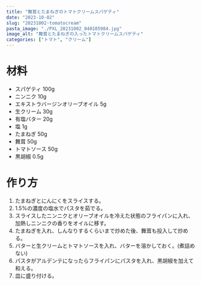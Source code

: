 ```yaml
---
title: "舞茸とたまねぎのトマトクリームスパゲティ"
date: "2023-10-02"
slug: "20231002-tomatocream"
pasta_image: "./PXL_20231002_040105984.jpg"
image_alt: "舞茸とたまねぎの入ったトマトクリームスパゲティ"
categories: ["トマト", "クリーム"]
---
```


# 材料

- スパゲティ 100g
- ニンニク 10g
- エキストラバージンオリーブオイル 5g
- 生クリーム 30g
- 有塩バター 20g
- 塩 1g
- たまねぎ 50g
- 舞茸 50g
- トマトソース 50g
- 黒胡椒 0.5g

# 作り方

1. たまねぎとにんにくをスライスする。
2. 1.5%の濃度の塩水でパスタを茹でる。
3. スライスしたニンニクとオリーブオイルを冷えた状態のフライパンに入れ、加熱しニンニクの香りをオイルに移す。
4. たまねぎを入れ、しんなりするくらいまで炒めた後、舞茸も投入して炒める。
5. バターと生クリームとトマトソースを入れ、バターを溶かしておく。(煮詰めない)
6. パスタがアルデンテになったらフライパンにパスタを入れ、黒胡椒を加えて和える。
7. 皿に盛り付ける。
